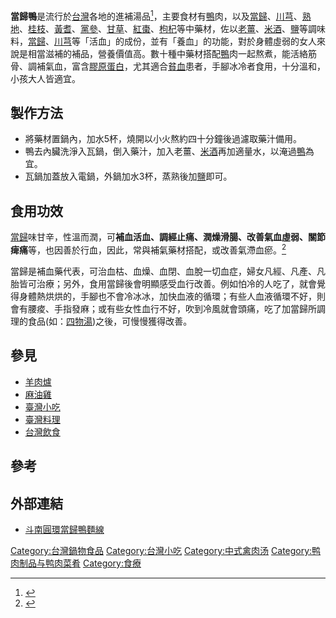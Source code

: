 {{medical}}
'''當歸鴨'''是流行於[[台灣|台灣]]各地的進補湯品<ref>{{Cite web |url=http://blog.iset.com.tw/chef/?p=722 |title=當歸鴨肉麵線-食譜、作法 |accessdate=2014-12-07 |archive-date=2014-12-11 |archive-url=https://web.archive.org/web/20141211063756/http://blog.iset.com.tw/chef/?p=722 |dead-url=no }}</ref>，主要食材有[[鴨|鴨]]肉，以及[[當歸|當歸]]、[[川芎|川芎]]、[[熟地|熟地]]、[[桂枝|桂枝]]、[[黃耆|黃耆]]、[[黨參|黨參]]、[[甘草|甘草]]、[[紅棗|紅棗]]、[[枸杞|枸杞]]等中藥材，佐以[[老薑|老薑]]、[[米酒|米酒]]、[[食盐|鹽]]等調味料，[[當歸|當歸]]、[[川芎|川芎]]等「活血」的成份，並有「養血」的功能，對於身體虛弱的女人來說是相當滋補的補品，營養價值高。數十種中藥材搭配[[鴨|鴨]]肉一起熬煮，能活絡筋骨、調補氣血，富含[[膠原蛋白|膠原蛋白]]，尤其適合[[貧血|貧血]]患者，手腳冰冷者食用，十分溫和，小孩大人皆適宜。

==製作方法==
*將藥材置鍋內，加水5杯，燒開以小火熬約四十分鐘後過濾取藥汁備用。
*鴨去內臟洗淨入瓦鍋，倒入藥汁，加入老薑、[[米酒|米酒]]再加適量水，以淹過[[鴨|鴨]]為宜。
*瓦鍋加蓋放入電鍋，外鍋加水3杯，蒸熟後加[[食盐|鹽]]即可。

== 食用功效 ==
[[當歸|當歸]]味甘辛，性溫而潤，可'''補血活血、調經止痛、潤燥滑腸、改善氣血虛弱、關節痺痛'''等，也因善於行血，因此，常與補氣藥材搭配，或改善氣滯血瘀。<ref>{{Cite web|url=http://goodhealth-jack.blogspot.com/2016/02/blog-post.html|title=蕭醫師自然療法: 當歸鴨味香暖身又補血|accessdate=2018-06-20|date=2016-02-05|last=Jake|work=蕭醫師自然療法|archive-date=2018-06-20|archive-url=https://web.archive.org/web/20180620181140/http://goodhealth-jack.blogspot.com/2016/02/blog-post.html|dead-url=no}}</ref>

當歸是補血藥代表，可治血枯、血燥、血閉、血脫一切血症，婦女凡經、凡產、凡胎皆可治療；另外，食用當歸後會明顯感受血行改善。例如怕冷的人吃了，就會覺得身體熱烘烘的，手腳也不會冷冰冰，加快血液的循環；有些人血液循環不好，則會有腰痠、手指發麻；或有些女性血行不好，吹到冷風就會頭痛，吃了加當歸所調理的食品(如：[[四物湯|四物湯]])之後，可慢慢獲得改善。

== 參見 ==
*[[羊肉爐|羊肉爐]]
*[[麻油雞|麻油雞]]
* [[臺灣小吃|臺灣小吃]]
* [[臺灣料理|臺灣料理]]
* [[台灣飲食|台灣飲食]]

== 參考 ==
{{reflist}}

== 外部連結 ==
*[https://web.archive.org/web/20141210130910/http://www.dnduck.com.tw/introduce 斗南圓環當歸鴨麵線]

{{food-stub}}

[[Category:台灣鍋物食品|Category:台灣鍋物食品]]
[[Category:台灣小吃|Category:台灣小吃]]
[[Category:中式禽肉汤|Category:中式禽肉汤]]
[[Category:鸭肉制品与鸭肉菜肴|Category:鸭肉制品与鸭肉菜肴]]
[[Category:食療|Category:食療]]